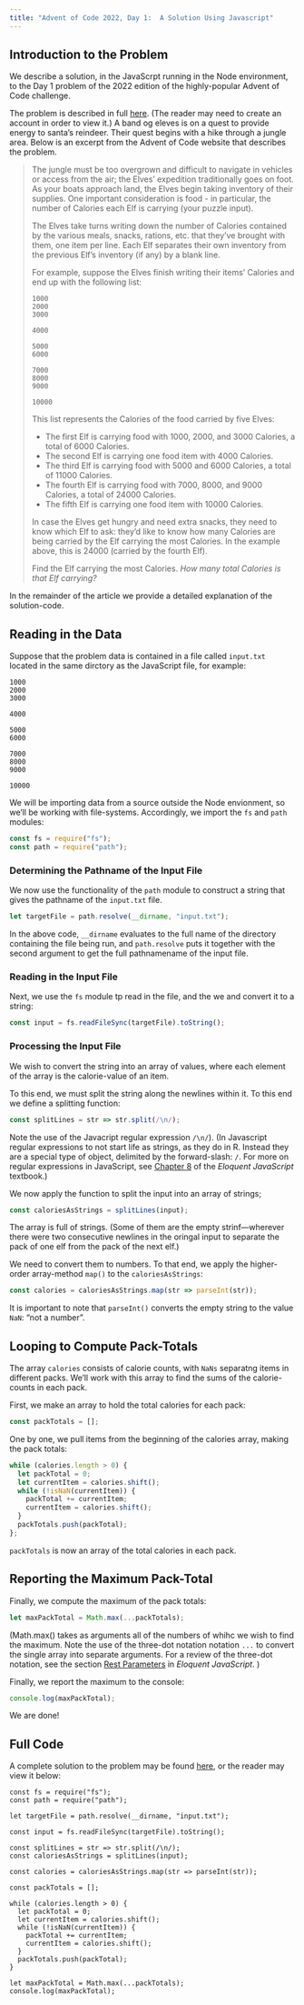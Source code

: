 ```yaml
---
title: "Advent of Code 2022, Day 1:  A Solution Using Javascript"
---
```


## Introduction to the Problem

We describe a solution, in the JavaScrpt running in the Node environment, to the Day 1 problem of the 2022 edition of the highly-popular Advent of Code challenge.

The problem is described in full [here](https://adventofcode.com/2022/day/1).  (The reader may need to create an account in order to view it.)  A band og eleves is on a quest to provide energy to santa's reindeer.  Their quest begins with a hike through a jungle area. Below is an excerpt from the Advent of Code website that describes the problem.

<blockquote>
The jungle must be too overgrown and difficult to navigate in vehicles or access from the air; the Elves' expedition traditionally goes on foot. As your boats approach land, the Elves begin taking inventory of their supplies. One important consideration is food - in particular, the number of Calories each Elf is carrying (your puzzle input).

The Elves take turns writing down the number of Calories contained by the various meals, snacks, rations, etc. that they've brought with them, one item per line. Each Elf separates their own inventory from the previous Elf's inventory (if any) by a blank line.

For example, suppose the Elves finish writing their items' Calories and end up with the following list:

```
1000
2000
3000

4000

5000
6000

7000
8000
9000

10000
```

This list represents the Calories of the food carried by five Elves:


* The first Elf is carrying food with 1000, 2000, and 3000 Calories, a total of 6000 Calories.
* The second Elf is carrying one food item with 4000 Calories.
* The third Elf is carrying food with 5000 and 6000 Calories, a total of 11000 Calories.
* The fourth Elf is carrying food with 7000, 8000, and 9000 Calories, a total of 24000 Calories.
* The fifth Elf is carrying one food item with 10000 Calories.

In case the Elves get hungry and need extra snacks, they need to know which Elf to ask: they'd like to know how many Calories are being carried by the Elf carrying the most Calories. In the example above, this is 24000 (carried by the fourth Elf).

Find the Elf carrying the most Calories. *How many total Calories is that Elf carrying?*

</blockquote>

In the remainder of the article we provide a detailed explanation of the solution-code.

## Reading in the Data

Suppose that the problem data is contained in a file called `input.txt` located in the same dirctory as the JavaScript file, for example:

```{filename="input.txt"}
1000
2000
3000

4000

5000
6000

7000
8000
9000

10000
```

We will be importing data from a source outside the Node envionment, so we'll be working with file-systems.  Accordingly, we import the `fs` and `path` modules:

```.js
const fs = require("fs");
const path = require("path");
```

### Determining the Pathname of the Input File

We now use the functionality of the `path` module to construct a string that gives the pathname of the `input.txt` file.  

```.js
let targetFile = path.resolve(__dirname, "input.txt");
```

In the above code, `__dirname` evaluates to the full name of the directory containing the file being run, and `path.resolve` puts it together with the second argument
to get the full pathnamename of the input file.

### Reading in the Input File

Next, we use the `fs` module tp read in the file, and the we and convert it to a string:

```.js
const input = fs.readFileSync(targetFile).toString();
```

### Processing the Input File

We wish to convert the string into an array of values, where each element of the array is the calorie-value of an item.

To this end, we must split the string along the newlines within it.  To this end we define a splitting function:

```.js
const splitLines = str => str.split(/\n/);
```

Note the use of the Javacript regular expression `/\n/`).  (In Javascript regular expressions to not start life as strings, as they do in R.  Instead they are a special type of object, delimited by the forward-slash: `/`.  For more on regular expressions in JavaScript, see [Chapter 8](https://eloquentjavascript.net/09_regexp.html) of the *Eloquent JavaScript* textbook.)

We now apply the function to split the input into an array of strings;

```.js
const caloriesAsStrings = splitLines(input);
```

The array is full of strings.  (Some of them are the empty strinf---wherever there were two consecutive newlines in the oringal input to separate the pack of one elf from the pack of the next elf.)

We need to convert them to numbers.  To that end, we apply the higher-order array-method `map()` to the `caloriesAsStrings`:

```.js
const calories = caloriesAsStrings.map(str => parseInt(str));
```

It is important to note that `parseInt()` converts the empty string to the value `NaN`:  "not a number".

## Looping to Compute Pack-Totals

The array `calories` consists of calorie counts, with `NaNs` separatng items in different packs.  We'll work with this array to find the sums of the calorie-counts in each pack.

First, we make an array to hold the total calories for each pack:

```.js
const packTotals = [];
```


One by one, we pull items from the beginning of the calories array, making the pack totals:

```.js
while (calories.length > 0) {
  let packTotal = 0;
  let currentItem = calories.shift();
  while (!isNaN(currentItem)) {
    packTotal += currentItem;
    currentItem = calories.shift();
  }
  packTotals.push(packTotal);
};
```

`packTotals` is now an array of the total calories in each pack.

## Reporting the Maximum Pack-Total

Finally, we compute the maximum of the pack totals:

```.js
let maxPackTotal = Math.max(...packTotals);
```

(Math.max() takes as arguments all of the numbers of whihc we wish to find the maximum.  Note the use of the three-dot notation notation `...` to convert the single array into separate arguments. For a review of the three-dot notation, see the section [Rest Parameters](https://eloquentjavascript.net/04_data.html#h_hX9DkIBp9y) in *Eloquent JavaScript*. )

Finally, we report the maximum to the console:

```.js
console.log(maxPackTotal);
```

We are done!

## Full Code

A complete solution to the problem may be found [here](/js/advent_2022-01.js), or the reader may view it below:

```.javascript
const fs = require("fs");
const path = require("path");

let targetFile = path.resolve(__dirname, "input.txt");

const input = fs.readFileSync(targetFile).toString();

const splitLines = str => str.split(/\n/);
const caloriesAsStrings = splitLines(input);

const calories = caloriesAsStrings.map(str => parseInt(str));

const packTotals = [];

while (calories.length > 0) {
  let packTotal = 0;
  let currentItem = calories.shift();
  while (!isNaN(currentItem)) {
    packTotal += currentItem;
    currentItem = calories.shift();
  }
  packTotals.push(packTotal);
}

let maxPackTotal = Math.max(...packTotals);
console.log(maxPackTotal);
```